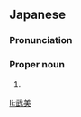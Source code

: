==Japanese==
{{ja-kanjitab|たけ|よし}}

===Pronunciation===
{{ja-pron|たけよし}}

===Proper noun===
{{ja-pos|proper|たけよし}}

# {{given name|male|lang=ja|sort=たけよし}}

[[li:武美]]